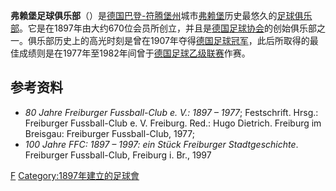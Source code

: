 {{Distinguish|弗赖堡体育俱乐部}}
{{Infobox football club |
  clubname = 弗赖堡足球俱乐部|
  image    = <!-- 檔案不存在 [[File:Freiburger_FC.png|135px]] ，可從英文維基百科取得 -->|
  fullname = {{lang|de|Freiburger Fußball-Club e.V.}}|
  nickname = FFC |
  founded  = 1897|
  ground   = 迪滕巴赫公园体育场 |
  capacity = |
  chairman = 马里塔·赫内曼|
  manager  = 拉尔夫·埃克尔 |
  league   = [[巴登-符腾堡足球高级联赛|巴登-符腾堡高级联赛]] (V) |
  season   = 2013–14|
  position = {{link-en|南巴登足协联赛|Verbandsliga Südbaden}} (VI), 第1 ↑|
  pattern_la1=|pattern_b1=|pattern_ra1=|
  leftarm1=ff0000|body1=ff0000|rightarm1=ff0000|shorts1=000000|socks1=ff0000|
  pattern_la2=|pattern_b2=|pattern_ra2=|
  leftarm2=ffffff|body2=ffffff|rightarm2=ffffff|shorts2=ffffff|socks2=ffffff|
}}

'''弗赖堡足球俱乐部'''（{{lang-de|'''Freiburger FC'''}}）是[[德国|德国]][[巴登-符腾堡州|巴登-符腾堡州]]城市[[弗赖堡|弗赖堡]]历史最悠久的[[足球俱乐部|足球俱乐部]]。它是在1897年由大约670位会员所创立，并且是[[德国足球协会|德国足球协会]]的创始俱乐部之一。俱乐部历史上的高光时刻是曾在1907年夺得[[德国足球冠军|德国足球冠军]]，此后所取得的最佳成绩则是在1977年至1982年间曾于[[德国足球乙级联赛|德国足球乙级联赛]]作赛。

[[Category:德國足球俱樂部|F]]
[[Category:1897年建立的足球會|Category:1897年建立的足球會]]

==参考资料==
* ''80 Jahre Freiburger Fussball-Club e. V.: 1897 – 1977''; Festschrift. Hrsg.: Freiburger Fussball-Club e. V. Freiburg. Red.: Hugo Dietrich. Freiburg im Breisgau: Freiburger Fussball-Club, 1977; {{DNB|800794257}}
* ''100 Jahre FFC: 1897 – 1997: ein Stück Freiburger Stadtgeschichte''. Freiburger Fussball-Club, Freiburg i. Br., 1997